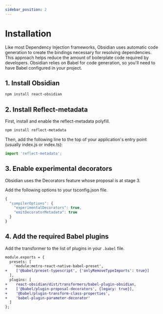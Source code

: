 ```yaml
---
sidebar_position: 2
---
```


# Installation

Like most Dependency Injection frameworks, Obsidian uses automatic code generation to create the bindings necessary for resolving dependencies. This approach helps reduce the amount of boilerplate code required by developers. Obsidian relies on Babel for code generation, so you'll need to have Babel configured in your project.

## 1. Install Obsidian

```bash
npm install react-obsidian
```

## 2. Install Reflect-metadata
First, install and enable the reflect-metadata polyfill.
```bash
npm install reflect-metadata
```

Then, add the following line to the top of your application's entry point (usually index.js or index.ts):
```js
import 'reflect-metadata';
```

## 3. Enable experimental decorators
Obsidian uses the Decorators feature whose proposal is at stage 3.

Add the following options to your tsconfig.json file.

```js
{
  "compilerOptions": {
    "experimentalDecorators": true,
    "emitDecoratorMetadata": true
  }
}
```

## 4. Add the required Babel plugins
Add the transformer to the list of plugins in your `.babel` file.

```diff
module.exports = {
  presets: [
    'module:metro-react-native-babel-preset',
+    ['@babel/preset-typescript', {'onlyRemoveTypeImports': true}]
  ],
  plugins: [
+    react-obsidian/dist/transformers/babel-plugin-obsidian,
+    ['@babel/plugin-proposal-decorators', {legacy: true}],
+    '@babel/plugin-transform-class-properties',
+    'babel-plugin-parameter-decorator'
  ]
};
```
